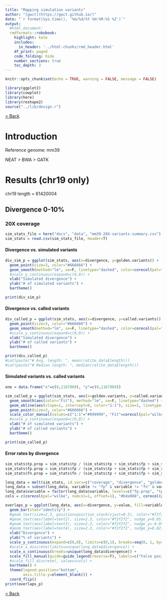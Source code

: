 ```yaml
---
title: "Mapping simulation variants"
author: "[gwct](https://gwct.github.io/)"
date: "`r format(Sys.time(), '%m/%d/%Y %H:%M:%S %Z')`"
output:
  #html_document:
  rmdformats::robobook:
    highlight: kate
    includes:
      in_header: '../html-chunks/rmd_header.html'
    df_print: paged
    code_folding: hide
    number_sections: true
    toc_depth: 3
---
```



```r
knitr::opts_chunk$set(echo = TRUE, warning = FALSE, message = FALSE)

library(ggplot2)
library(cowplot)
library(here)
library(reshape2)
source("../lib/design.r")
```

[< Back ](index.html)

# Introduction

Reference genome: mm39

NEAT > BWA > GATK

# Results (chr19 only)

chr19 length = 61420004

## Divergence 0-10%

### 20X coverage

```r
sim_stats_file = here("docs", "data", "mm39-20X-variants-summary.csv")
sim_stats = read.csv(sim_stats_file, header=T)
```

#### Divergence vs. simulated variants

```r

div_sim_p = ggplot(sim_stats, aes(x=divergence, y=golden.variants)) +
  geom_point(size=3, color="#666666") +
  geom_smooth(method="lm", se=F, linetype="dashed", color=corecol(pal="wilke", numcol=1)) +
  #scale_y_continuous(expand=c(0,0)) +
  xlab("Simulated divergence") +
  ylab("# of simulated variants") +
  bartheme()

print(div_sim_p)
```

#### Divergence vs. called variants

```r

div_called_p = ggplot(sim_stats, aes(x=divergence, y=called.variants)) +
  geom_point(size=3, color="#666666") +
  geom_smooth(method="lm", se=F, linetype="dashed", color=corecol(pal="wilke", numcol=1)) +
  #scale_y_continuous(expand=c(0,0)) +
  xlab("Simulated divergence") +
  ylab("# of called variants") +
  bartheme()

print(div_called_p)
#cat(paste("# Avg. length: ", mean(ratite_data$length)))
#cat(paste("# Median length: ", median(ratite_data$length)))
```

#### Simulated variants vs. called variants

```r

one = data.frame("x"=c(0,1167969), "y"=c(0,1167969))

sim_called_p = ggplot(sim_stats, aes(x=golden.variants, y=called.variants)) +
  geom_smooth(aes(color="Fit"), method="lm", se=F, linetype="dashed") +
  geom_abline(aes(slope=1, intercept=0, color="1:1"), size=1, linetype="dashed", show.legend=F) +
  geom_point(size=3, color="#666666") +
  scale_color_manual(values=c("1:1"="#999999", "Fit"=corecol(pal="wilke", numcol=1))) +
  #scale_y_continuous(expand=c(0,0)) +
  xlab("# of simulated variants") +
  ylab("# of called variants") +
  bartheme()

print(sim_called_p)
```

#### Error rates by divergence

```r

sim_stats$tp.prop = sim_stats$tp / (sim_stats$tp + sim_stats$fp + sim_stats$fn)
sim_stats$fp.prop = sim_stats$fp / (sim_stats$tp + sim_stats$fp + sim_stats$fn)
sim_stats$fn.prop = sim_stats$fn / (sim_stats$tp + sim_stats$fp + sim_stats$fn)

long_data = melt(sim_stats, id.vars=c("coverage", "divergence", "golden.variants", "called.variants", "shared.pos"))
long_data = subset(long_data, variable != "fp" & variable != "fn" & variable != "tp")
long_data$variable = factor(long_data$variable, levels=c("fp.prop", "tp.prop", "fn.prop"))
cols = c(corecol(pal="wilke", numcol=1, offset=1), "#bda988", corecol(pal="wilke", numcol=1))

overlaps_p = ggplot(long_data, aes(x=divergence, y=value, fill=variable)) +
  geom_bar(stat="identity") +
  #geom_text(size=2.3, position=position_stack(vjust=0.5), color="#f2f2f2") +
  #geom_text(aes(label=text2), size=2.3, color="#f2f2f2", nudge_y=0.05) +
  #geom_text(aes(label=text3), size=2.3, color="#f2f2f2", nudge_y=-0.05) +
  #geom_text(aes(label=text4), size=2.3, color="#f2f2f2", nudge_y=0.82) +
  xlab("Divergence") +
  ylab("% of variants") +
  scale_y_continuous(expand=c(0,0), limits=c(0,1), breaks=seq(0, 1, by=0.1)) +
  #scale_x_discrete(limits=unique(long_data$divergence)) +
  scale_x_continuous(breaks=unique(long_data$divergence)) +
  scale_fill_manual(guide=guide_legend(reverse=T), labels=c("False positive", "True positive", "False negative"), values=cols) +
  #scale_fill_discrete(, values=cols) +
  bartheme() +
  theme(legend.position="bottom",
        axis.title.y=element_blank()) +
  coord_flip()
print(overlaps_p)

```

[< Back ](index.html)

















